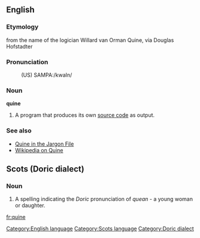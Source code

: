 ==English==
[[Category:English language]]

===Etymology===
from the name of the logician Willard van Orman Quine, via Douglas Hofstadter

===Pronunciation===
:(US) SAMPA:/kwaIn/

===Noun===
'''quine'''

# {{computing}} A program that produces its own [[source code]] as output.

===See also===
*[http://catb.org/~esr/jargon/html/Q/quine.html Quine in the Jargon File]
*[[w:Quine|Wikipedia on Quine]]

==Scots (Doric dialect)== <!-- Evidently a dialect in Scotland -->
{{pleasecheck}}
[[Category:Scots language]]
[[Category:Doric dialect]]

===Noun=== <!-- Most likely cognate with "quean", "queen", Swedish "kvinna" (sp?) etc. -->
#  A spelling indicating the ''Doric'' pronunciation of ''quean'' - a young woman or daughter.

[[fr:quine]]